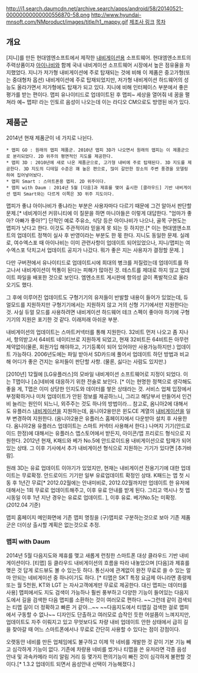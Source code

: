 http://i1.search.daumcdn.net/archive.search/apps/android/58/20140521-00000000000000556870-58.png
http://www.hyundai-mnsoft.com/NMproduct/images/title/h1_mappy.gif
[http://www.hyundai-mnsoft.com/ 제조사 링크]
[[목차]]
== 개요 ==
[지니]를 만든 현대엠엔소프트에서 제작한 [[내비게이션]]용 소프트웨어. 현대엠엔소프트의 주력상품이자 [[아이나비]]와 함께 국내 내비게이션 소프트웨어 시장에서 높은 점유율을 차지했었다. 지니가 저가형 내비게이션에 주로 탑재되는 것에 비해 이 제품은 중고가형(또는 중대형차 옵션) 내비게이션에 주로 탑재되었지만, 저가형 내비게이션 하드웨어의 성능도 올라가면서 저가형에도 탑재가 되고 있다. 지니에 비해 인터페이스 부분에서 좋은 평가를 받는 편이다. 맵피 유나이티드로 업데이트된 후 맵피~ 세상을 열어줘 네 꿈을 펼쳐라 예~ 맵피! 라는 인토르 음성이 나오는데 이는 라디오 CM으로도 방영된 바가 있다.

== 제품군 ==
2014년 현재 제품군이 네 가지로 나뉜다.

 * 맵피 GO : 원래의 맵피 제품군. 2010년 맵피 3D가 나오면서 원래의 맵피는 이 제품군으로 분리되었다. 2D 위주의 평면적인 지도를 제공한다.
 * 맵피 3D : 2010년에 새로 나온 제품군으로, 고가형 내비에 주로 탑재된다. 3D 지도를 제공한다. 3D 지도의 디테일 수준은 꽤 높은 편으로, 많이 갈만한 장소의 주변 풍경을 모델링하여 집어넣어놨다. 
 * 맵피 Smart : 스마트폰용 맵피. 2D 위주이다.
 * 맵피 with Daum : 2014년 5월 [다음]과 제휴를 맺어 출시한 [클라우드] 기반 내비게이션 맵피 Smart와는 다르게 이쪽은 3D 위주 지도이다.

맵피가 좋냐 아이나비가 좋냐라는 부분은 사용자마다 다르기 때문에 그건 알아서 판단할 문제.[* 네비게이션 커뮤니티에 이 질문을 하면 마니아들은 이렇게 대답한다. "엄마가 좋아? 아빠가 좋아?"] 단적인 예로 주유소, 식당 등은 아이나비가 나으나, 골목 구현도는 맵피가 낫다고 한다. 이것도 주관적이라 믿을게 못 되는 듯 하지만.[* 이는 현대엠앤소프트의 업데이트 정책이 실사 후 반영이라는 부분도 한 몫 한다. 지니도 동일한 문제. 실례로, 여수엑스포 때 아이나비는 이미 관련사항이 업데이트 되어있었으나, 지니/맵피는 여수엑스포 닥치고서 업데이트 공지가 나갔다. 뭐가 좋은 지는 사용자가 결정할 문제. ]

다만 구버젼에서 유나이티드로 업데이트시에 희대의 병크를 저질렀는데 업데이트를 하고나서 내비게이션이 먹통이 된다는 피해가 많아진 것. 테스트를 제대로 하지 않고 업데이트 파일을 배포한 것으로 보인다. 엠엔소프트 게시판에 항의성 글이 폭발적으로 올라오기도 했다.

그 후에 이루어진 업데이트도 구형기기의 유저들이 반발할 내용이 들어가 있었는데, 듀얼모드를 지원하지만 구형기기에서는 지원하지 않고 거의 신형 기기에서만 지원한다는 것. 사실 듀얼 모드를 사용하려면 내비게이션 하드웨어 테크 스펙이 좋아야 하기에 구형 기기의 지원은 포기한 것 같다. 이래저래 아쉬운 부분.

내비게이션의 업데이트는 스마트커넥터를 통해 지원한다. 32비트 먼저 나오고 좀 지나서, 항의받고서 64비트 네이티브로 지원하게 되었고, 현재 32비트든 64비트든 아무런 제약없이(물론, 회원가입 해야하고, 기기등록이 되어 있어야만 사용가능하지만.) 업데이트 가능하다. 2006년도에는 파일 받아서 SD카드에 풀어서 업데이트 하던 방법과 비교해 어디가 좋은 건지는 유저들이 판단할 사항. (물론, 싫다는 사람도 있지만.)

[2010년] 12월에 [LG유플러스]의 모바일 내비게이션 소프트웨어로 지정이 되었다. 이는 T맵이나 [쇼]네비에 대응하기 위한 전술로 보인다. [* 이는 현명한 정책으로 생각해도 좋을 게, T맵은 이미 상당한 인지도와 데이터를 쌓은 상태라는 것. 서비스 업체 입장에서 부정확하거나 미처 업데이트가 안된 정보를 제공하느니, 그리고 해당부서 만들어서 인건비 늘리는 원인이 되느니, 외주주는 것도 하나의 방법이라... 참고로, 옴니아2에 대해서도 유플러스 [[내비게이션]]을 지원하는데, 옴니아2용만은 윈도CE 계열의 [[내비게이션]]을 일부 변경하여 지원한다. (옴니아2용은 유플러스 홈페이지에서 다운받아 설치 후 사용한다. 옴니아2용 유플러스 업데이트는 스마트 커넥터 사용해서 한다.) 나머지 기기(안드로이드 한정)에 대해서는 유플러스 앱스토어에서 받든지, 아이콘/앱 프리로드 형식으로 지원한다.
2012년 현재, K패드와 베가 No.5에 안드로이드용 내비게이션으로 탑재가 되어있는 상태. 그 이후 기사에서 추가 내비게이션 형식으로 지원하는 기기가 있다면 [추가바람].

원래 3D는 유료 업데이트 이야기가 있었지만, 현재는 내비게이션 전용기기에 대한 업데이트는 무료확정. 안드로이드 기기만 일부 유료업데이트 확정인 상태. K패드는 앱 첫 시동 후 1년간 무료[* 2012.02월에는 안내미비로, 2012.02월까지만 업데이트 한 유저에 대해서는 1회 무료로 업데이트해주고, 이후 유료 안내를 받게 된다. 그리고 역시나 첫 앱 시동일 이후 1년 지난 경우는 유료로 업데이트. ], 이후 유료. 베가No.5는 미확정. (2012.04 기준)


맵피 홈페이지 메인화면에 기존 맵피 명칭을 (구)맵피로 구분하는것으로 보아 기존 제품군은 더이상 출시할 계획은 없는것으로 추정.

=== 맵피 with Daum ===
2014년 5월 다음지도와 제휴를 맺고 새롭게 런칭한 스마트폰 대상 클라우드 기반 내비게이션이다. [티맵] 등 클라우드 내비게이션의 흐름을 따라 내놓았으며 [다음]과 제휴를 맺은 것 답게 로드뷰도 볼 수 있는듯 하다. 통신사에 관계없이 완전 무료로 쓸 수 있는 얼마 안되는 네비게이션 중 하나이기도 하다. [* 티맵은 SKT 특정 요금제 아니라면 종량제 또는 월 5천원, KT와 LGT 는 자사고객에게만 무료로 제공한다. 대신 맵피는 데이터를 사용] 맵피에서도 지도 검색이 가능하나 훨씬 풍부하고 다양한 기능이 들어있는 다음지도에서 길을 검색한 다음 맵피를 소환하는 것이 여러모로 편하다. ~~그런데 같이 검색되는 티맵 길이 더 정확하고 빠른 거 같아...~~ ~~다음지도에서 티맵길 검색한 걸로 맵피에서 구동할 수 없나~~ 디자인도 단촐하고 여러모로 습작인 듯한 어설픔이 느껴지지만, 업데이트도 자주 이뤄지고 있고 무엇보다도 차량 내비 업데이트 안한 상태에서 급히 길을 찾아갈 때 어느 스마트폰에서나 무료로 간단히 사용할 수 있다는 점이 강점이다.

오랫동안 네비를 만든 업체임에도 불구하고 이제 막 네비를 개발한 것 같이 기본 기능 빼고 심각하게 기능이 없다. 기존에 차량용 네비를 썼거나 티맵을 쓴 유저라면 각종 음성 안내 및 과속카메라 미리 알림 거리 등 몇가지 편의기능이 빠진 것이 심각하게 불편할 것이다.[* 1.3.2 업데이트 되면서 음성안내 선택이 가능해졌다.] 
